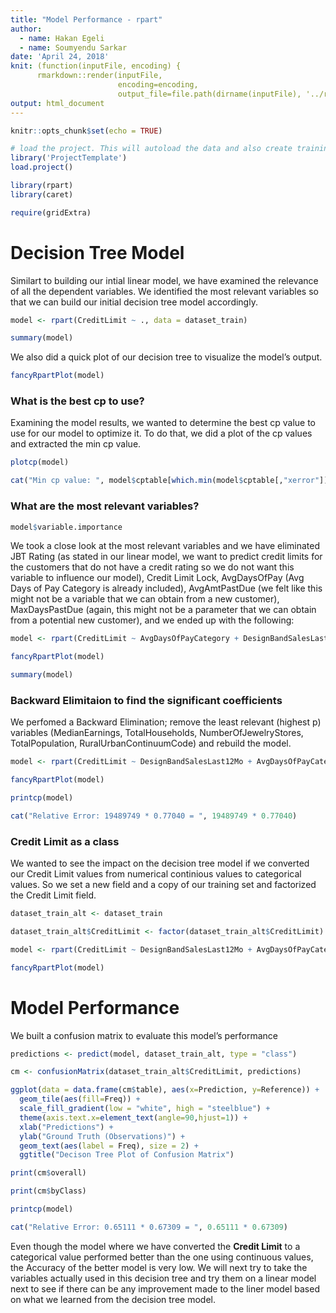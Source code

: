 ```yaml
---
title: "Model Performance - rpart"
author:
  - name: Hakan Egeli
  - name: Soumyendu Sarkar
date: 'April 24, 2018'
knit: (function(inputFile, encoding) { 
      rmarkdown::render(inputFile,
                        encoding=encoding, 
                        output_file=file.path(dirname(inputFile), '../reports/', 'model-performance-rpart.html')) })
output: html_document
---
```


```r
knitr::opts_chunk$set(echo = TRUE)
```


```r

# load the project. This will autoload the data and also create training and test datasets
library('ProjectTemplate')
load.project()

```

```r

library(rpart)
library(caret)

require(gridExtra)

```

# Decision Tree Model

Similart to building our intial linear model, we have examined the relevance of all the dependent variables. We identified the most relevant variables so that we can build our initial decision tree model accordingly.

```r

model <- rpart(CreditLimit ~ ., data = dataset_train)

```

```r

summary(model)

```

We also did a quick plot of our decision tree to visualize the model's output.

```r

fancyRpartPlot(model)

```

### What is the best cp to use?

Examining the model results, we wanted to determine the best cp value to use for our model to optimize it. To do that, we did a plot of the cp values and extracted the min cp value.

```r

plotcp(model)

```

```r

cat("Min cp value: ", model$cptable[which.min(model$cptable[,"xerror"]),"CP"])

```

### What are the most relevant variables?

```r

model$variable.importance

```

We took a close look at the most relevant variables and we have eliminated JBT Rating (as stated in our linear model, we want to predict credit limits for the customers that do not have a credit rating so we do not want this variable to influence our model), Credit Limit Lock, AvgDaysOfPay (Avg Days of Pay Category is already included), AvgAmtPastDue (we felt like this might not be a variable that we can obtain from a new customer), MaxDaysPastDue (again, this might not be a parameter that we can obtain from a potential new customer), and we ended up with the following:

```r

model <- rpart(CreditLimit ~ AvgDaysOfPayCategory + DesignBandSalesLast12Mo + SalesLastYr + TotalSalesLast12Mo + AlternativeMetalSalesLast12Mo + MedianIncomeHouseholds + SalesCurrentYr + PlainBandSalesLast12Mo + MedianEarnings + TotalHouseholds + TotalPopulation + NumberOfJewelryStores + RuralUrbanContinuumCode, data = dataset_train, control = rpart.control(cp = 0.0169))

```

```r

fancyRpartPlot(model)

```

```r

summary(model)

```

### Backward Elimitaion to find the significant coefficients

We perfomed a Backward Elimination; remove the least relevant (highest p) variables (MedianEarnings, TotalHouseholds, NumberOfJewelryStores, TotalPopulation, RuralUrbanContinuumCode) and rebuild the model.

```r

model <- rpart(CreditLimit ~ DesignBandSalesLast12Mo + AvgDaysOfPayCategory + SalesLastYr + TotalSalesLast12Mo + AlternativeMetalSalesLast12Mo + SalesCurrentYr + PlainBandSalesLast12Mo + MedianIncomeHouseholds, data = dataset_train, control = rpart.control(cp = 0.01))

```

```r

fancyRpartPlot(model)

```

```r

printcp(model)

```

```r

cat("Relative Error: 19489749 * 0.77040 = ", 19489749 * 0.77040)

```

### Credit Limit as a class

We wanted to see the impact on the decision tree model if we converted our Credit Limit values from numerical continious values to categorical values. So we set a new field and a copy of our training set and factorized the Credit Limit field.

```r
dataset_train_alt <- dataset_train

dataset_train_alt$CreditLimit <- factor(dataset_train_alt$CreditLimit) 

model <- rpart(CreditLimit ~ DesignBandSalesLast12Mo + AvgDaysOfPayCategory + SalesLastYr + TotalSalesLast12Mo + AlternativeMetalSalesLast12Mo + SalesCurrentYr + PlainBandSalesLast12Mo + MedianIncomeHouseholds, data = dataset_train_alt, control = rpart.control(cp = 0.002), method="class")

```

```r

fancyRpartPlot(model)

```

# Model Performance 

We built a confusion matrix to evaluate this model's performance

```r

predictions <- predict(model, dataset_train_alt, type = "class")

cm <- confusionMatrix(dataset_train_alt$CreditLimit, predictions)

```

```r

ggplot(data = data.frame(cm$table), aes(x=Prediction, y=Reference)) +
  geom_tile(aes(fill=Freq)) + 
  scale_fill_gradient(low = "white", high = "steelblue") +
  theme(axis.text.x=element_text(angle=90,hjust=1)) +
  xlab("Predictions") +
  ylab("Ground Truth (Observations)") +
  geom_text(aes(label = Freq), size = 2) +
  ggtitle("Decison Tree Plot of Confusion Matrix")

```

```r

print(cm$overall)

```

```r

print(cm$byClass)

```


```r

printcp(model)

```

```r

cat("Relative Error: 0.65111 * 0.67309 = ", 0.65111 * 0.67309)

```


Even though the model where we have converted the **Credit Limit** to a categorical value performed better than the one using continuous values, the Accuracy of the better model is very low. We will next try to take the variables actually used in this decision tree and try them on a linear model next to see if there can be any improvement made to the liner model based on what we learned from the decision tree model.

